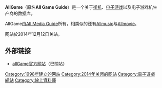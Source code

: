 {{unreferenced|time=2019-08-22T23:58:38+00:00}}
{{NoteTA
| G1=Games
}}
{{Infobox website
| logo=Allgame.png
| url=[http://www.allgame.com http://www.allgame.com]
| commercial=是
| language=[[英语|英语]]
| reg=否
| owner= [[All_Media_Guide|All Media Guide]]（[[Rovi_Corporation|Rovi]]）
| launch_date={{start date and age|1998}}
| current_status= 关闭
}}
'''AllGame'''（原名'''All Game Guide'''）是一个关于[[街机|街机]]、[[电子游戏|电子游戏]]以及电子游戏机生产商的数据库。

AllGame由[[All_Media_Guide|All Media Guide]]所有，相类似的还有[[Allmusic|Allmusic]]与[[Allmovie|Allmovie]]。

网站於2014年12月12日关站。

== 外部链接 ==
* [http://www.allgame.com/ allGame官方网站]{{Wayback|url=http://www.allgame.com/ |date=20141115150418 }}（已關站）

[[Category:1998年建立的网站|Category:1998年建立的网站]]
[[Category:2014年关闭的网站|Category:2014年关闭的网站]]
[[Category:電子遊戲網站|Category:電子遊戲網站]]
[[Category:線上資料庫|Category:線上資料庫]]

{{videogame-website-stub}}